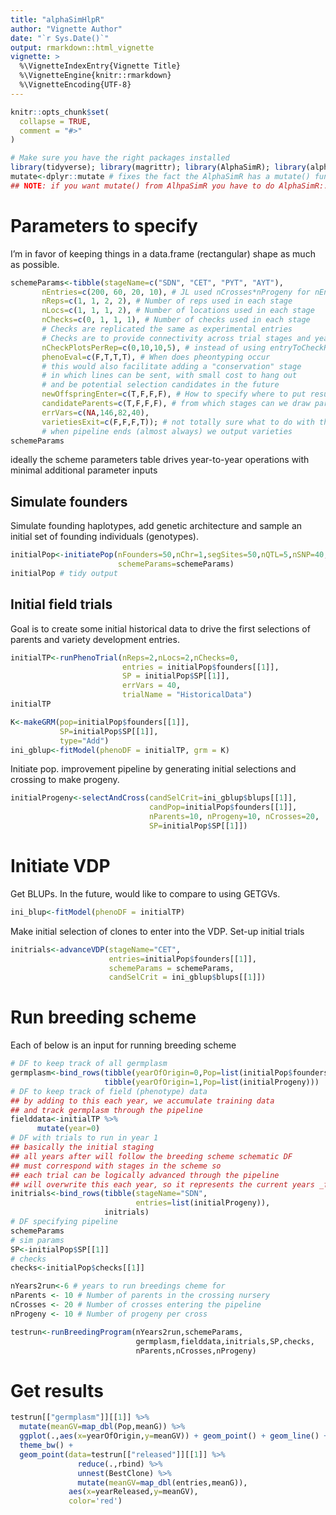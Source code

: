```yaml
---
title: "alphaSimHlpR"
author: "Vignette Author"
date: "`r Sys.Date()`"
output: rmarkdown::html_vignette
vignette: >
  %\VignetteIndexEntry{Vignette Title}
  %\VignetteEngine{knitr::rmarkdown}
  %\VignetteEncoding{UTF-8}
---
```


```r
knitr::opts_chunk$set(
  collapse = TRUE,
  comment = "#>"
)
```

```r
# Make sure you have the right packages installed
library(tidyverse); library(magrittr); library(AlphaSimR); library(alphaSimHlpR)
mutate<-dplyr::mutate # fixes the fact the AlphaSimR has a mutate() function
## NOTE: if you want mutate() from AlhpaSimR you have to do AlphaSimR::mutate() now.
```

# Parameters to specify
I'm in favor of keeping things in a data.frame (rectangular) shape as much as possible. 
```r
schemeParams<-tibble(stageName=c("SDN", "CET", "PYT", "AYT"),
       nEntries=c(200, 60, 20, 10), # JL used nCrosses*nProgeny for nEntries at SDN stage...
       nReps=c(1, 1, 2, 2), # Number of reps used in each stage
       nLocs=c(1, 1, 1, 2), # Number of locations used in each stage
       nChecks=c(0, 1, 1, 1), # Number of checks used in each stage
       # Checks are replicated the same as experimental entries
       # Checks are to provide connectivity across trial stages and years
       nCheckPlotsPerRep=c(0,10,10,5), # instead of using entryToCheckRatio, specify numb. check plots per rep
       phenoEval=c(F,T,T,T), # When does pheontyping occur
       # this would also facilitate adding a "conservation" stage
       # in which lines can be sent, with small cost to hang out 
       # and be potential selection candidates in the future
       newOffspringEnter=c(T,F,F,F), # How to specify where to put results of crossing
       candidateParents=c(T,F,F,F), # from which stages can we draw parents for crossing
       errVars=c(NA,146,82,40),
       varietiesExit=c(F,F,F,T)); # not totally sure what to do with this... 
       # when pipeline ends (almost always) we output varieties
schemeParams
```
ideally the scheme parameters table drives year-to-year operations with minimal additional parameter inputs

## Simulate founders
Simulate founding haplotypes, add genetic architecture and sample an initial set of founding individuals (genotypes). 
```r
initialPop<-initiatePop(nFounders=50,nChr=1,segSites=50,nQTL=5,nSNP=40,genVar=40,meanDD=0.8,varDD=0.05,
                        schemeParams=schemeParams)
initialPop # tidy output
```

## Initial field trials
Goal is to create some initial historical data to drive the first selections of parents and variety development entries.
```r
initialTP<-runPhenoTrial(nReps=2,nLocs=2,nChecks=0,
                         entries = initialPop$founders[[1]],
                         SP = initialPop$SP[[1]],
                         errVars = 40,
                         trialName = "HistoricalData")
initialTP
```

```r
K<-makeGRM(pop=initialPop$founders[[1]],
           SP=initialPop$SP[[1]],
           type="Add")
ini_gblup<-fitModel(phenoDF = initialTP, grm = K)
```

Initiate pop. improvement pipeline by generating initial selections and crossing to make progeny.
```r
initialProgeny<-selectAndCross(candSelCrit=ini_gblup$blups[[1]],
                               candPop=initialPop$founders[[1]],
                               nParents=10, nProgeny=10, nCrosses=20,
                               SP=initialPop$SP[[1]])
```

# Initiate VDP

Get BLUPs. In the future, would like to compare to using GETGVs.
```r
ini_blup<-fitModel(phenoDF = initialTP)
```
Make initial selection of clones to enter into the VDP. 
Set-up initial trials
```r
initrials<-advanceVDP(stageName="CET",
                      entries=initialPop$founders[[1]],
                      schemeParams = schemeParams, 
                      candSelCrit = ini_gblup$blups[[1]])
```

# Run breeding scheme
Each of below is an input for running breeding scheme
```r
# DF to keep track of all germplasm
germplasm<-bind_rows(tibble(yearOfOrigin=0,Pop=list(initialPop$founders[[1]])),
                     tibble(yearOfOrigin=1,Pop=list(initialProgeny)))
# DF to keep track of field (phenotype) data 
## by adding to this each year, we accumulate training data
## and track germplasm through the pipeline
fielddata<-initialTP %>% 
      mutate(year=0)
# DF with trials to run in year 1
## basically the initial staging
## all years after will follow the breeding scheme schematic DF
## must correspond with stages in the scheme so 
## each trial can be logically advanced through the pipeline
## will overwrite this each year, so it represents the current years _fields_ 
initrials<-bind_rows(tibble(stageName="SDN", 
                            entries=list(initialProgeny)),
                     initrials)
# DF specifying pipeline
schemeParams
# sim params
SP<-initialPop$SP[[1]]
# checks
checks<-initialPop$checks[[1]]

nYears2run<-6 # years to run breedings cheme for
nParents <- 10 # Number of parents in the crossing nursery
nCrosses <- 20 # Number of crosses entering the pipeline
nProgeny <- 10 # Number of progeny per cross
```

```r
testrun<-runBreedingProgram(nYears2run,schemeParams,
                            germplasm,fielddata,initrials,SP,checks,
                            nParents,nCrosses,nProgeny)
```

# Get results
```r
testrun[["germplasm"]][[1]] %>% 
  mutate(meanGV=map_dbl(Pop,meanG)) %>% 
  ggplot(.,aes(x=yearOfOrigin,y=meanGV)) + geom_point() + geom_line() + 
  theme_bw() + 
  geom_point(data=testrun[["released"]][[1]] %>% 
               reduce(.,rbind) %>% 
               unnest(BestClone) %>% 
               mutate(meanGV=map_dbl(entries,meanG)),
             aes(x=yearReleased,y=meanGV),
             color='red')
```